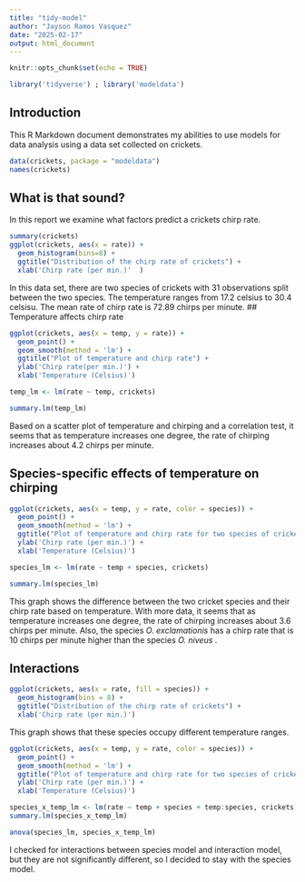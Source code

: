 ```yaml
---
title: "tidy-model"
author: "Jayson Ramos Vasquez"
date: "2025-02-17"
output: html_document
---
```


```r
knitr::opts_chunk$set(echo = TRUE)

library('tidyverse') ; library('modeldata')
```

## Introduction

This R Markdown document demonstrates my abilities to use models for data analysis using a data set collected on crickets.

```r
data(crickets, package = "modeldata")
names(crickets)
```

## What is that sound?

In this report we examine what factors predict a crickets chirp rate.

```r
summary(crickets)
ggplot(crickets, aes(x = rate)) + 
  geom_histogram(bins=8) + 
  ggtitle("Distribution of the chirp rate of crickets") + 
  xlab('Chirp rate (per min.)'  )
```

In this data set, there are two species of crickets with 31 observations split between the two species. The temperature ranges from 17.2 celsius to 30.4 celsisu. The mean rate of chirp rate is 72.89 chirps per minute.
## Temperature affects chirp rate

```r
ggplot(crickets, aes(x = temp, y = rate)) +
  geom_point() +
  geom_smooth(method = 'lm') +
  ggtitle("Plot of temperature and chirp rate") +
  ylab('Chirp rate(per min.)') +
  xlab('Temperature (Celsius)')

temp_lm <- lm(rate ~ temp, crickets)

summary.lm(temp_lm)
```

Based on a scatter plot of temperature and chirping and a correlation test, it seems that as temperature increases one degree, the rate of chirping increases about 4.2 chirps per minute. 

## Species-specific effects of temperature on chirping

```r
ggplot(crickets, aes(x = temp, y = rate, color = species)) +
  geom_point() +
  geom_smooth(method = 'lm') +
  ggtitle("Plot of temperature and chirp rate for two species of crickets") +
  ylab('Chirp rate (per min.)') +
  xlab('Temperature (Celsius)')

species_lm <- lm(rate ~ temp + species, crickets)

summary.lm(species_lm)
```

This graph shows the difference between the two cricket species and their chirp rate based on temperature. With more data, it seems that as temperature increases one degree, the rate of chirping increases about 3.6 chirps per minute. Also, the species <i> O. exclamationis </i> has a chirp rate that is 10 chirps per minute higher than the species <i> O. niveus </i>. 

## Interactions

```r
ggplot(crickets, aes(x = rate, fill = species)) +
  geom_histogram(bins = 8) +
  ggtitle("Distribution of the chirp rate of crickets") +
  xlab('Chirp rate (per min.)')
```

This graph shows that these species occupy different temperature ranges.

```r
ggplot(crickets, aes(x = temp, y = rate, color = species)) +
  geom_point() +
  geom_smooth(method = 'lm') +
  ggtitle("Plot of temperature and chirp rate for two species of crickets") +
  ylab('Chirp rate (per min.)') +
  xlab('Temperature (Celsius)')

species_x_temp_lm <- lm(rate ~ temp + species + temp:species, crickets)
summary.lm(species_x_temp_lm)

anova(species_lm, species_x_temp_lm)
```

I checked for interactions between species model and interaction model, but they are not significantly different, so I decided to stay with the species model. 